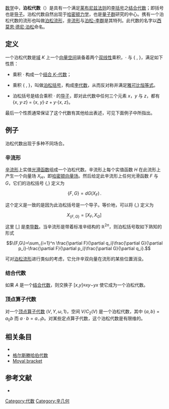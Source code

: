 [[数学|数学]]中，'''泊松代数'''（{{lang|en|Poisson algebra}}）是具有一个满足[[莱布尼兹法则|莱布尼兹法则]]的[[李代数|李括号]]之[[结合代数|结合代数]]；即括号也是[[导子|导子]]。泊松代数自然出现于[[哈密顿力学|哈密顿力学]]，也是[[量子群|量子群]]研究的中心。携有一个泊松代数的流形也叫做[[泊松流形|泊松流形]]，[[辛流形|辛流形]]与[[泊松-李群|泊松-李群]]是其特列。此代数的名字以[[西莫恩·德尼·泊松|西莫恩·德尼·泊松]]命名。

==定义==
一个泊松代数是[[体_(数学)|域]] ''K'' 上一个[[向量空间|向量空间]]装备着两个[[双线性|双线性]]乘积，<math>\cdot</math> 与 { , }，满足如下性质：

* 乘积 <math>\cdot</math> 构成一个[[结合代数|结合 ''K''-代数]]；

* 乘积 { , }，叫做[[泊松括号|泊松括号]]，构成[[李代数|李代数]]，从而反对称并满足[[雅可比恒等式|雅可比恒等式]]。

* 泊松括号是结合乘积 <math>\cdot</math> 的[[导子|导子]]，即对此代数中任何三个元素 ''x''，''y'' 与 ''z''，都有 {''x'', ''y''<math>\cdot</math>''z''} = {''x'', ''y''}<math>\cdot</math>''z'' + ''y''<math>\cdot</math>{''x'', ''z''}。 

最后一个性质通常保证了这个代数有其他给出表述，可见下面例子中所指出。

== 例子 ==
泊松代数出现于多种不同场合。

===辛流形===
[[辛流形|辛流形]]上实值[[光滑函数|光滑函数]]组成一个泊松代数。辛流形上每个实值函数 <math>H</math> 在此流形上产生一个向量场 <math>X_H</math>，即[[哈密顿向量场|哈密顿向量场]]。然后给定此辛流形上任何光滑函数 <math>F</math> 与 <math>G</math>，它们的泊松括号 {,} 定义为

:<math>\{F,G\}=dG(X_F)\,.</math>

这个定义是一致的是因为此泊松括号是一个导子。等价地，可以将 {,} 定义为

:<math>X_{\{F,G\}}=[X_F,X_G]\,</math>

这里 [,] 是[[李导数|李导数]]。当辛流形是带着标准辛结构的 <math>\mathbb R^{2n}</math>，则泊松括号取如下熟知的形式

:<math>\{F,G\}=\sum_{i=1}^n \frac{\partial F}{\partial q_i}\frac{\partial G}{\partial p_i}-\frac{\partial F}{\partial p_i}\frac{\partial G}{\partial q_i}.</math>

可对[[泊松流形|泊松流形]]进行类似的考虑，它允许辛双向量在流形的某些位置消没。

===结合代数===
如果 ''A'' 是一个[[结合代数|结合代数]]，则交换子 [''x'',''y'']≡''xy''−''yx'' 使它成为一个泊松代数。

===顶点算子代数===
对一个[[顶点算子代数|顶点算子代数]] <math>(V,Y, \omega, 1)</math>，空间 <math>V/C_2(V)</math> 是一个泊松代数，其中 <math>\{a,b\}=a_0b</math> 而 <math>a \cdot b =a_{-1}b</math>。对某些定点算子代数，这个泊松代数是有限维的。

==相关条目==
*{{le|泊松超代数|Poisson superalgebra}}
*[[格尔斯滕哈伯代数|格尔斯滕哈伯代数]]
*[[Moyal_bracket|Moyal bracket]]

==参考文献==
*{{springer|id=p/p110170|title=Poisson algebra|author=Y. Kosmann-Schwarzbach}}

[[Category:代数|Category:代数]]
[[Category:辛几何|Category:辛几何]]